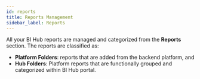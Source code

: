 ```yaml
---
id: reports
title: Reports Management
sidebar_label: Reports
---
```



All your BI Hub reports are managed and categorized from the **Reports** section.
The reports are classified as:

* **Platform Folders**: reports that are added from the backend platform, and
* **Hub Folders**: Platform reports that are functionally grouped and categorized within BI Hub portal.
